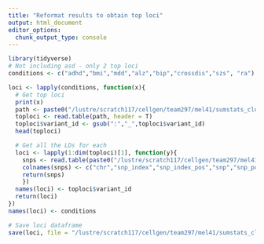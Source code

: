```yaml
---
title: "Reformat results to obtain top loci"
output: html_document
editor_options: 
  chunk_output_type: console
---
```


```r

library(tidyverse)
# Not including asd - only 2 top loci
conditions <- c("adhd","bmi","mdd","alz","bip","crossdis","szs", "ra")

loci <- lapply(conditions, function(x){
  # Get top loci
  print(x)
  path <- paste0("/lustre/scratch117/cellgen/team297/mel41/sumstats_clump/forcheers_",x,"_1kg.tsv")
  toploci <- read.table(path, header = T)
  toploci$variant_id <- gsub(":","_",toploci$variant_id)
  head(toploci)

  # Get all the LDs for each
  loci <- lapply(1:dim(toploci)[1], function(y){
    snps <- read.table(paste0("/lustre/scratch117/cellgen/team297/mel41/sumstats_clump/cheers/",x,"_1kg/",toploci[y,"Chrom"],"/results_ld_",toploci[y,"variant_id"],".txt"))
    colnames(snps) <- c("chr","snp_index","snp_index_pos","snp","snp_pos","r2","snp_index_rsid")
    return(snps)
    })
  names(loci) <- toploci$variant_id
  return(loci)
})
names(loci) <- conditions

# Save loci dataframe
save(loci, file = "/lustre/scratch117/cellgen/team297/mel41/sumstats_clump/cheers/cheersout/allloci_plus_ldsnps_1kg.RData") 

```
